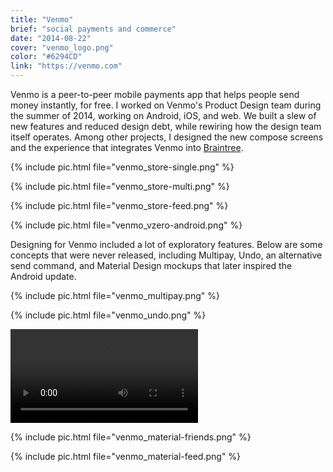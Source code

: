 ```yaml
---
title: "Venmo"
brief: "social payments and commerce"
date: "2014-08-22"
cover: "venmo_logo.png"
color: "#6294CD"
link: "https://venmo.com"
---
```


Venmo is a peer-to-peer mobile payments app that helps people send money instantly, for free. I worked on Venmo's Product Design team during the summer of 2014, working on Android, iOS, and web. We built a slew of new features and reduced design debt, while rewiring how the design team itself operates. Among other projects, I designed the new compose screens and the experience that integrates Venmo into <a href="https://www.braintreepayments.com">Braintree</a>.

{% include pic.html file="venmo_store-single.png" %}

{% include pic.html file="venmo_store-multi.png" %}

{% include pic.html file="venmo_store-feed.png" %}

{% include pic.html file="venmo_vzero-android.png" %}

Designing for Venmo included a lot of exploratory features. Below are some concepts that were never released, including Multipay, Undo, an alternative send command, and Material Design mockups that later inspired the Android update.

{% include pic.html file="venmo_multipay.png" %}

{% include pic.html file="venmo_undo.png" %}

<div class="embed-container">
  <video class="shadow" autoplay loop>
    <source src="/img/venmo/venmo_slider.webm" type="video/webm">
  </video>
</div>

{% include pic.html file="venmo_material-friends.png" %}

{% include pic.html file="venmo_material-feed.png" %}

